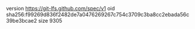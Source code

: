 version https://git-lfs.github.com/spec/v1
oid sha256:f99269d836f2482de7a0476269267c754c3709c3ba8cc2ebada56c39be3bcae2
size 9305
